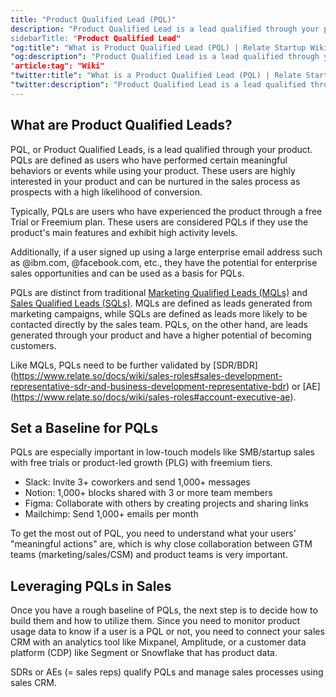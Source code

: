 ```yaml
---
title: "Product Qualified Lead (PQL)"
description: "Product Qualified Lead is a lead qualified through your product.”
sidebarTitle: "Product Qualified Lead"
"og:title": "What is Product Qualified Lead (PQL) | Relate Startup Wiki"
"og:description": "Product Qualified Lead is a lead qualified through your product.”
"article:tag": "Wiki"
"twitter:title": "What is a Product Qualified Lead (PQL) | Relate Startup Wiki"
"twitter:description": "Product Qualified Lead is a lead qualified through your product.”
---
```


## What are Product Qualified Leads?

PQL, or Product Qualified Leads, is a lead qualified through your product. PQLs are defined as users who have performed certain meaningful behaviors or events while using your product. These users are highly interested in your product and can be nurtured in the sales process as prospects with a high likelihood of conversion.

Typically, PQLs are users who have experienced the product through a free Trial or Freemium plan. These users are considered PQLs if they use the product's main features and exhibit high activity levels.

Additionally, if a user signed up using a large enterprise email address such as @ibm.com, @facebook.com, etc., they have the potential for enterprise sales opportunities and can be used as a basis for PQLs.

PQLs are distinct from traditional [Marketing Qualified Leads (MQLs)](https://www.relate.so/docs/wiki/mql) and [Sales Qualified Leads (SQLs)](https://www.relate.so/docs/wiki/sql). MQLs are defined as leads generated from marketing campaigns, while SQLs are defined as leads more likely to be contacted directly by the sales team. PQLs, on the other hand, are leads generated through your product and have a higher potential of becoming customers.

Like MQLs, PQLs need to be further validated by [SDR/BDR] (https://www.relate.so/docs/wiki/sales-roles#sales-development-representative-sdr-and-business-development-representative-bdr) or [AE] (https://www.relate.so/docs/wiki/sales-roles#account-executive-ae).

## Set a Baseline for PQLs

PQLs are especially important in low-touch models like SMB/startup sales with free trials or product-led growth (PLG) with freemium tiers. 

- Slack: Invite 3+ coworkers and send 1,000+ messages
- Notion: 1,000+ blocks shared with 3 or more team members
- Figma: Collaborate with others by creating projects and sharing links
- Mailchimp: Send 1,000+ emails per month

To get the most out of PQL, you need to understand what your users' "meaningful actions" are, which is why close collaboration between GTM teams (marketing/sales/CSM) and product teams is very important.

## Leveraging PQLs in Sales

Once you have a rough baseline of PQLs, the next step is to decide how to build them and how to utilize them. Since you need to monitor product usage data to know if a user is a PQL or not, you need to connect your sales CRM with an analytics tool like Mixpanel, Amplitude, or a customer data platform (CDP) like Segment or Snowflake that has product data.

SDRs or AEs (= sales reps) qualify PQLs and manage sales processes using sales CRM.
